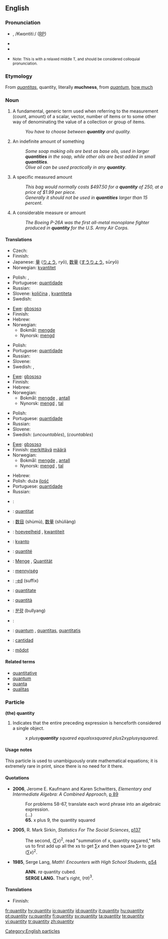 ==English==

===Pronunciation===
* {{IPA|/ˈkʍɑndədi/ or /ˈkʍɑnɾəɾi/ (''Canadian'')}}, /Kwɒntitiː/ ([[RP]])
* {{Audio|en-ca-quantity.ogg|Audio (CA)}}
* {{audio|en-us-quantity2.ogg|Audio (US)}}
* {{audio|en-us-quantity.ogg|Audio 2 (US)}} <small>Note: This is with a relaxed middle T, and should be considered colloquial pronunciation.</small>

===Etymology===
From {{L.}} ''[[quantitas]]'', quantity, literally '''muchness''', from ''[[quantum]]'', [[how much]]

===Noun===
{{wikipedia}}
{{en-noun|quantities}}

# A fundamental, generic term used when referring to the measurement (count, amount) of a scalar, vector, number of items or to some other way of denominating the value of a collection or group of items.
#: ''You have to choose between '''quantity''' and quality.''
# An indefinite amount of something
#: ''Some soap making oils are best as base oils, used in larger '''quantities''' in the soap, while other oils are best added in small '''quantities'''.''
#: ''Olive oil can be used practically in any '''quantity'''.''
# A specific measured amount
#: ''This bag would normally costs $497.50 for a '''quantity''' of 250, at a price of $1.99 per piece.''
#: ''Generally it should not be used in '''quantities''' larger than 15 percent. ''
# A considerable measure or amount
#: ''The Boeing P-26A was the first all-metal monoplane fighter produced in '''quantity''' for the U.S. Army Air Corps.''

====Translations====
{{trans-top|a fundamental, generic term used when referring to the measurement}}
* Czech: {{t+|cs|množství|n}}
* Finnish: {{t+|fi|määrä}}
* Japanese: [[量]] ([[りょう]], ryō), [[数量]] ([[すうりょう]], sūryō)
* Norwegian: [[kvantitet]] {{m}}
{{trans-mid}}
* Polish: {{t+|pl|ilość}}, {{t+|pl|wielkość}}
* Portuguese: [[quantidade]] {{f}}
* Russian: {{t+|ru|количество|n|tr=kolíčestvo|sc=Cyrl}}
* Slovene: [[količina]] {{f}}, [[kvantiteta]] {{f}}
* Swedish: {{t|sv|kvantitet|c}}
{{trans-bottom}}

{{trans-top|an indefinite amount of something}}
* [[Ewe]]: [[gbɔsɔsɔ]]
* Finnish: {{t+|fi|määrä}}
* Hebrew: {{he-translation|כמות|kamut}}
* Norwegian:
** Bokmål: [[mengde]] {{m}}
** Nynorsk: [[mengd]] {{f}}
{{trans-mid}}
* Polish: {{t+|pl|ilość}}
* Portuguese: [[quantidade]] {{f}}
* Russian: {{t+|ru|количество|n|tr=kolíčestvo|sc=Cyrl}}
* Slovene: {{t+|sl|količina|f}}
* Swedish: {{t|sv|kvantitet|c}}, {{t+|sv|mängd|c}}
{{trans-bottom}}

{{trans-top|a specific measured amount}}
* [[Ewe]]: [[gbɔsɔsɔ]]
* Finnish: {{t+|fi|määrä}}
* Hebrew: {{he-translation|כמות|kamut}}
* Norwegian:
** Bokmål: [[mengde]] {{m}}, [[antall]] {{n}}
** Nynorsk: [[mengd]] {{f}}, [[tal]] {{n}}
{{trans-mid}}
* Polish: {{t+|pl|ilość}}
* Portuguese: [[quantidade]] {{f}}
* Russian: {{t+|ru|количество|n|tr=kolíčestvo|sc=Cyrl}}
* Slovene: {{t+|sl|količina|f}}
* Swedish: {{t+|sv|mängd|c}} (''uncountables''), {{t|sv|antal|n}} (''countables'')
{{trans-bottom}}

{{trans-top|a considerable measure or amount}}
* [[Ewe]]: [[gbɔsɔsɔ]]
* Finnish: [[merkittävä]] [[määrä]]
* Norwegian:
** Bokmål: [[mengde]] {{m}}, [[antall]] {{n}}
** Nynorsk: [[mengd]] {{f}}, [[tal]] {{n}}
{{trans-mid}}
* Hebrew: {{he-translation|כמות|kamut}}
* Polish: duża [[ilość]]
* Portuguese: [[quantidade]] {{f}}
* Russian: {{t+|ru|количество|n|tr=kolíčestvo|sc=Cyrl}}
{{trans-bottom}}

{{ttbc-top}}
*{{ttbc|Arabic}}: {{ARchar|[[مقدار]]}} {{IPAchar|(méqdar)}} {{m}}
*{{ttbc|Catalan}}: [[quantitat]] {{f}}
*{{ttbc|Chinese}}: [[数目]] (shùmù), [[数量]] (shùliàng)
*{{ttbc|Dutch}}: [[hoeveelheid]] {{f}}, [[kwantiteit]] {{f}}
*{{ttbc|Esperanto}}: [[kvanto]]
*{{ttbc|French}}: [[quantité]] {{f}}
*{{ttbc|German}}: [[Menge]] {{f}}, [[Quantität]] {{f}}
*{{ttbc|Hungarian}}: [[mennyiség]]
*{{ttbc|Ido}}: [[-ed]] (suffix)
{{ttbc-mid}}
*{{ttbc|Interlingua}}: [[quantitate]]
*{{ttbc|Italian}}: [[quantità]] {{f}}
*{{ttbc|Korean}}: [[분량]] (bullyang)
*{{ttbc|Kurdish}}: {{KUchar|[[چهندی]]}}
*{{ttbc|Latin}}: [[quantum]] {{n}}, [[quantitas]], [[quantitatis]] {{f}}
*{{ttbc|Spanish}}: [[cantidad]] {{f}}
*{{ttbc|Volapük}}: [[mödot]]
{{ttbc-bottom}}

====Related terms====
*[[quantitative]]
*[[quantum]]
*[[quanta]]
*[[qualitas]]

===Particle===
'''(the) quantity'''

# {{mathematics}} Indicates that the entire preceding expression is henceforth considered a single object.
#: x ''plus ''y'' '''quantity''' squared equals ''x'' squared plus ''2xy'' plus ''y'' squared''.

====Usage notes====
This particle is used to unambiguously orate mathematical equations; it is extremely rare in print, since there is no need for it there.

====Quotations====
*'''2006''', Jerome E. Kaufmann and Karen Schwitters, ''Elementary and Intermediate Algebra: A Combined Approach'', [http://books.google.com/books?vid=ISBN0534490247&id=7RKsTaF92MgC&pg=PA89&lpg=PA89&dq=%22quantity+squared%22&sig=X7wk68CoTM4uHM4AIhpLKSYByRI#PPA90,M1 p 89]
*:For problems 58-67, translate each word phrase into an algebraic expression.
*: (...)
*:'''65.''' x plus 9, the quantity squared
*'''2005''', R. Mark Sirkin, ''Statistics For The Social Sciences'', [http://books.google.com/books?vid=ISBN141290546X&id=67vpZ5VOj14C&pg=PA137&lpg=PA137&dq=%22quantity+squared%22&sig=PRz6Zbd10l0FeIbF9Zqw5LL8gYU#PPA137,M1 p137]
*:The second, <math>(\sum x)^2</math>, read "summation of x, quantity squared," tells us to first add up all the xs to get <math>\sum x</math> and then square <math>\sum x</math> to get <math>(\sum x)^2</math>.
*'''1985''', Serge Lang, ''Math!: Encounters with High School Students'', [http://books.google.com/books?vid=ISBN0387961291&id=guSHaf5TJ70C&pg=PA54&lpg=PA54&ots=Oew4sy2FUZ&dq=%22quantity+cubed%22&sig=4ivw5_O0TYgnLs37-9-DKJTch0o p54]
*:'''ANN.''' <math>ra</math> quantity cubed.
*:'''SERGE LANG.''' That's right, <math>(ra)^3</math>.

====Translations====
{{trans-top|word used to indicate that preceding expression is a single object}}
* Finnish: {{t-|fi|sulku|alt=suluissa}}
{{trans-bottom}}

[[Category:English particles]]

[[fr:quantity]]
[[hy:quantity]]
[[io:quantity]]
[[id:quantity]]
[[it:quantity]]
[[hu:quantity]]
[[pt:quantity]]
[[ru:quantity]]
[[fi:quantity]]
[[sv:quantity]]
[[ta:quantity]]
[[te:quantity]]
[[vi:quantity]]
[[tr:quantity]]
[[zh:quantity]]